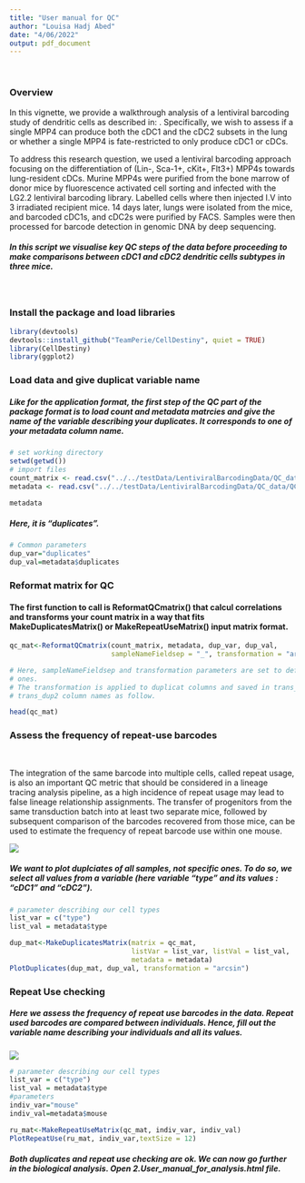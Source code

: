 ```yaml
---
title: "User manual for QC"
author: "Louisa Hadj Abed"
date: "4/06/2022"
output: pdf_document
---
```


<br/>

### Overview

In this vignette, we provide a walkthrough analysis of a lentiviral barcoding study of dendritic cells as described in: \href{https://github.com/TeamPerie/HadjAbed-et-al._2022}{HadjAbed et al. 2022}. Specifically, we wish to assess if a single MPP4 can produce both the cDC1 and the cDC2 subsets in the lung or whether a single MPP4 is fate-restricted to only produce cDC1 or cDCs. 

To address this research question, we used a lentiviral barcoding approach focusing on the differentiation of (Lin-, Sca-1+, cKit+, Flt3+) MPP4s towards lung-resident cDCs. Murine MPP4s were purified from the bone marrow of donor mice by fluorescence activated cell sorting and infected with the LG2.2 lentiviral barcoding library. Labelled cells where then injected I.V into 3 irradiated recipient mice. 14 days later, lungs were isolated from the mice, and barcoded cDC1s, and cDC2s were purified by FACS. Samples were then processed for barcode detection in genomic DNA by deep sequencing.

##### In this script we visualise key QC steps of the data before proceeding to make comparisons between cDC1 and cDC2 dendritic cells subtypes in three mice. 

<br/>
 
### Install the package and load libraries

```r
library(devtools)
devtools::install_github("TeamPerie/CellDestiny", quiet = TRUE)
library(CellDestiny)
library(ggplot2)
```

### Load data and give duplicat variable name 

##### Like for the application format, the first step of the QC part of the package format is to load count and metadata matrcies and give the name of the variable describing your ***duplicates***. It corresponds to one of your metadata column name. 

```r
# set working directory
setwd(getwd())
# import files
count_matrix <- read.csv("../../testData/LentiviralBarcodingData/QC_data/QC_duplicate_matrix_Mouse_Lung_cDCs.csv.gz")
metadata <- read.csv("../../testData/LentiviralBarcodingData/QC_data/QC_duplicate_matrix_Mouse_Lung_cDCs_metadata.csv.gz")

metadata
```

##### Here, it is "duplicates".

```r
# Common parameters
dup_var="duplicates"
dup_val=metadata$duplicates
```

### Reformat matrix for QC

#### The first function to call is ReformatQCmatrix() that calcul correlations and transforms your count matrix in a way that fits MakeDuplicatesMatrix() or MakeRepeatUseMatrix() input matrix format. 

```r
qc_mat<-ReformatQCmatrix(count_matrix, metadata, dup_var, dup_val, 
                         sampleNameFieldsep = "_", transformation = "arcsin")

# Here, sampleNameFieldsep and transformation parameters are set to default 
# ones. 
# The transformation is applied to duplicat columns and saved in trans_dup1 and 
# trans_dup2 column names as follow. 

head(qc_mat)
```

### Assess the frequency of repeat-use barcodes

<br/>


The integration of the same barcode into multiple cells, called repeat usage, is also an important QC metric that should be considered in a lineage tracing analysis pipeline, as a high incidence of repeat usage may lead to false lineage relationship assignments. The transfer of progenitors from the same transduction batch into at least two separate mice, followed by subsequent comparison of the barcodes recovered from those mice, can be used to estimate the frequency of repeat barcode use within one mouse. 

![](../../images/duplicates_check.png)


##### We want to plot duplciates of all samples, not specific ones. To do so, we select all values from a variable (here variable "type" and its values : "cDC1" and "cDC2").

```r
# parameter describing our cell types 
list_var = c("type")
list_val = metadata$type

dup_mat<-MakeDuplicatesMatrix(matrix = qc_mat, 
                              listVar = list_var, listVal = list_val, 
                              metadata = metadata)
PlotDuplicates(dup_mat, dup_val, transformation = "arcsin")
```

### Repeat Use checking 

##### Here we assess the frequency of repeat use barcodes in the data. Repeat used barcodes are compared between individuals. Hence, fill out the variable name describing your individuals and all its values.


![](../../images/repeat_use.png)


```r
# parameter describing our cell types 
list_var = c("type")
list_val = metadata$type
#parameters
indiv_var="mouse"
indiv_val=metadata$mouse

ru_mat<-MakeRepeatUseMatrix(qc_mat, indiv_var, indiv_val)
PlotRepeatUse(ru_mat, indiv_var,textSize = 12)
```


##### Both duplicates and repeat use checking are ok. We can now go further in the biological analysis. Open 2.User_manual_for_analysis.html file.
